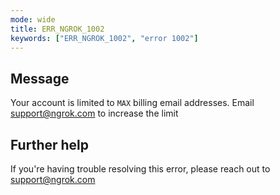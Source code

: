 ```yaml
---
mode: wide
title: ERR_NGROK_1002
keywords: ["ERR_NGROK_1002", "error 1002"]
---
```


## Message

Your account is limited to `MAX` billing email addresses. Email support@ngrok.com to increase the limit

## Further help

If you're having trouble resolving this error, please reach out to [support@ngrok.com](mailto:support@ngrok.com?subject=Help%20with%20ERR_NGROK_1002)
